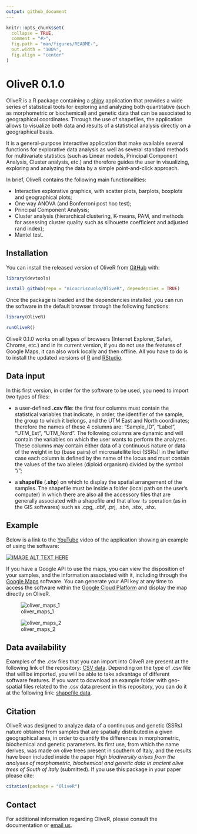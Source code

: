 ```yaml
---
output: github_document
---
```


<!-- README.md is generated from README.Rmd. Please edit that file -->

```r
knitr::opts_chunk$set(
  collapse = TRUE,
  comment = "#>",
  fig.path = "man/figures/README-",
  out.width = "100%",
  fig.align = "center"
)
```

# OliveR 0.1.0

OliveR is a R package containing a [shiny](https://shiny.rstudio.com) application that provides a wide series of statistical tools for exploring and analyzing both quantitative (such as morphometric or biochemical) and genetic data that can be associated to geographical coordinates. Through the use of shapefiles, the application allows to visualize both data and results of a statistical analysis directly on a geographical basis. 

It is a general-purpose interactive application that make available several functions for explorative data analysis as well as several standard methods for multivariate statistics (such as Linear models, Principal Component Analysis, Cluster analysis, etc.) and therefore guides the user in visualizing, exploring and analyzing the data by a simple point-and-click approach.

In brief, OliveR contains the following main functionalities: 

-	Interactive explorative graphics, with scatter plots, barplots, boxplots and geographical plots;
-	One way ANOVA (and Bonferroni post hoc test);
-	Principal Component Analysis;
-	Cluster analysis (hierarchical clustering, K-means, PAM, and methods for assessing cluster quality such as silhouette coefficient and adjusted rand index);
- Mantel test.

## Installation

You can install the released version of OliveR from [GitHub](https://CRAN.R-project.org) with:

``` r
library(devtools)

install_github(repo = "nicocriscuolo/OliveR", dependencies = TRUE)
```

Once the package is loaded and the dependencies installed, you can run the software in the default browser through the following functions:

``` r
library(OliveR)

runOliveR()
```

OliveR 0.1.0 works on all types of browsers (Internet Explorer, Safari, Chrome, etc.) and in its current version, if you do not use the features of Google Maps, it can also work locally and then offline. All you have to do is to install the updated versions of [R](https://www.r-project.org) and [RStudio](https://www.rstudio.com).

## Data input

In this first version, in order for the software to be used, you need to import two types of files:

- a user-defined **.csv file**: the first four columns must contain the statistical variables that indicate, in order, the identifier of the sample, the group to which it belongs, and the UTM East and North coordinates; therefore the names of these 4 columns are: "Sample_ID", "Label", "UTM_Est", "UTM_Nord". The following columns are dynamic and will contain the variables on which the user wants to perform the analyzes. These columns may contain either data of a continuous nature or data of the weight in bp (base pairs) of microsatellite loci (SSRs): in the latter case each column is defined by the name of the locus and must contain the values of the two alleles (diploid organism) divided by the symbol "/";

- a **shapefile** (**.shp**) on which to display the spatial arrangement of the samples. The shapefile must be inside a folder (local path on the user's computer) in which there are also all the accessory files that are generally associated with a shapefile and that allow its operation (as in the GIS softwares) such as .cpg, .dbf, .prj, .sbn, .sbx, .shx.

## Example

Below is a link to the [YouTube](https://www.youtube.com/?gl=IT&hl=it) video of the application showing an example of using the software:

[![IMAGE ALT TEXT HERE](http://img.youtube.com/vi/WdUzk_eZjXU/0.jpg)](http://www.youtube.com/watch?v=WdUzk_eZjXU)

If you have a Google API to use the maps, you can view the disposition of your samples, and the information associated with it, including through the [Google Maps](https://www.google.com/maps) software. You can generate your API key at any time to access the software within the [Google Cloud Platform](https://cloud.google.com) and display the map directly on OliveR.

![oliver_maps_1](https://user-images.githubusercontent.com/35098432/44960136-3049cc80-aefa-11e8-9bf8-b3641b1d6e04.jpg)

![oliver_maps_2](https://user-images.githubusercontent.com/35098432/44960248-1f01bf80-aefc-11e8-8fd4-3acb9c9c9bba.jpg)

## Data availability

Examples of the .csv files that you can import into OliveR are present at the following link of the repository: [CSV data](https://github.com/nicocriscuolo/OliveR/tree/master/inst/CSV_data). Depending on the type of .csv file that will be imported, you will be able to take advantage of different software features. If you want to download an example folder with geo-spatial files related to the .csv data present in this repository, you can do it at the following link: [shapefile data](https://github.com/nicocriscuolo/OliveR/tree/master/inst/shpefile_data).

## Citation

OliveR was designed to analyze data of a continuous and genetic (SSRs) nature obtained from samples that are spatially distributed in a given geographical area, in order to quantify the differences in morphometric, biochemical and genetic parameters. Its first use, from which the name derives, was made on olive trees present in southern of Italy, and the results have been included inside the paper *High biodiversity arises from the analyses of morphometric, biochemical and genetic data in ancient olive trees of South of Italy* (submitted). If you use this package in your paper please cite:

```r
citation(package = "OliveR")
```

## Contact

For additional information regarding OliveR, please consult the documentation or [email us](mailto:nico.criscuolo981@gmail.com).
